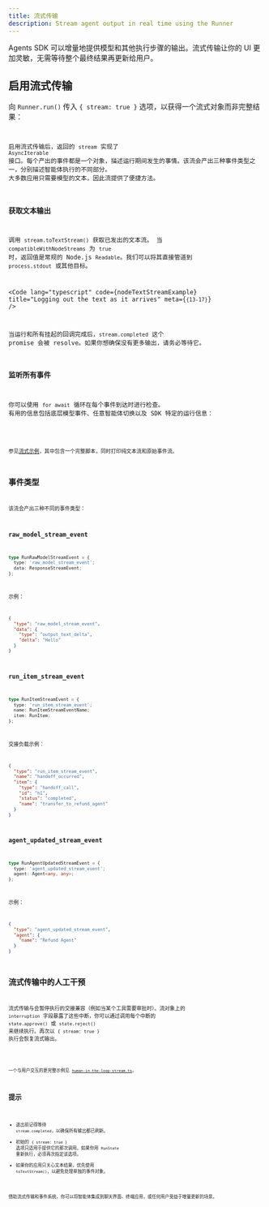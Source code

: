 ```yaml
---
title: 流式传输
description: Stream agent output in real time using the Runner
---
```



Agents SDK 可以增量地提供模型和其他执行步骤的输出。流式传输让你的 UI 更加灵敏，无需等待整个最终结果再更新给用户。

## 启用流式传输

向 `Runner.run()` 传入 `{ stream: true }` 选项，以获得一个流式对象而非完整结果：

<Code
  lang="typescript"
  code={basicStreamingExample}
  title="Enabling streaming"
/>

启用流式传输后，返回的 `stream` 实现了 `AsyncIterable` 接口。每个产出的事件都是一个对象，描述运行期间发生的事情。该流会产出三种事件类型之一，分别描述智能体执行的不同部分。
大多数应用只需要模型的文本，因此流提供了便捷方法。

### 获取文本输出

调用 `stream.toTextStream()` 获取已发出的文本流。
当 `compatibleWithNodeStreams` 为 `true` 时，返回值是常规的 Node.js `Readable`。我们可以将其直接管道到 `process.stdout` 或其他目标。

<Code
  lang="typescript"
  code={nodeTextStreamExample}
  title="Logging out the text as it arrives"
  meta={`{13-17}`}
/>

当运行和所有挂起的回调完成后，`stream.completed` 这个 promise 会被 resolve。如果你想确保没有更多输出，请务必等待它。

### 监听所有事件

你可以使用 `for await` 循环在每个事件到达时进行检查。
有用的信息包括底层模型事件、任意智能体切换以及 SDK 特定的运行信息：

<Code
  lang="typescript"
  code={handleAllEventsExample}
  title="Listening to all events"
/>

参见[流式示例](https://github.com/openai/openai-agents-js/tree/main/examples/agent-patterns/streamed.ts)，其中包含一个完整脚本，同时打印纯文本流和原始事件流。

## 事件类型

该流会产出三种不同的事件类型：

### raw_model_stream_event

```ts
type RunRawModelStreamEvent = {
  type: 'raw_model_stream_event';
  data: ResponseStreamEvent;
};
```

示例：

```json
{
  "type": "raw_model_stream_event",
  "data": {
    "type": "output_text_delta",
    "delta": "Hello"
  }
}
```

### run_item_stream_event

```ts
type RunItemStreamEvent = {
  type: 'run_item_stream_event';
  name: RunItemStreamEventName;
  item: RunItem;
};
```

交接负载示例：

```json
{
  "type": "run_item_stream_event",
  "name": "handoff_occurred",
  "item": {
    "type": "handoff_call",
    "id": "h1",
    "status": "completed",
    "name": "transfer_to_refund_agent"
  }
}
```

### agent_updated_stream_event

```ts
type RunAgentUpdatedStreamEvent = {
  type: 'agent_updated_stream_event';
  agent: Agent<any, any>;
};
```

示例：

```json
{
  "type": "agent_updated_stream_event",
  "agent": {
    "name": "Refund Agent"
  }
}
```

## 流式传输中的人工干预

流式传输与会暂停执行的交接兼容（例如当某个工具需要审批时）。流对象上的 `interruption` 字段暴露了这些中断，你可以通过调用每个中断的 `state.approve()` 或 `state.reject()` 来继续执行。再次以 `{ stream: true }` 执行会恢复流式输出。

<Code
  lang="typescript"
  code={streamedHITLExample}
  title="Handling human approval while streaming"
/>

一个与用户交互的更完整示例见
[`human-in-the-loop-stream.ts`](https://github.com/openai/openai-agents-js/tree/main/examples/agent-patterns/human-in-the-loop-stream.ts)。

## 提示

- 退出前记得等待 `stream.completed`，以确保所有输出都已刷新。
- 初始的 `{ stream: true }` 选项只适用于提供它的那次调用。如果你用 `RunState` 重新执行，必须再次指定该选项。
- 如果你的应用只关心文本结果，优先使用 `toTextStream()`，以避免处理单独的事件对象。

借助流式传输和事件系统，你可以将智能体集成到聊天界面、终端应用，或任何用户受益于增量更新的场景。
